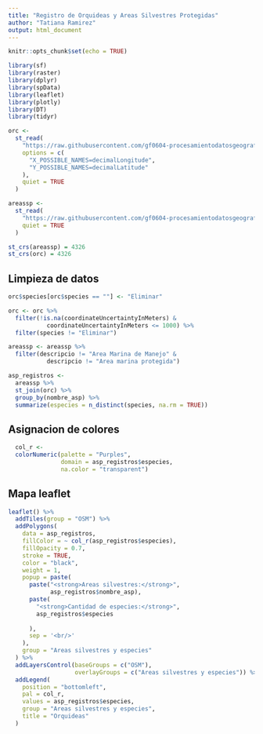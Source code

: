 ---
title: "Registro de Orquideas y Areas Silvestres Protegidas"
author: "Tatiana Ramirez"
output: html_document
---

```{r setup, include=FALSE}
knitr::opts_chunk$set(echo = TRUE)
```


```{r message=FALSE, warning=FALSE}
library(sf)
library(raster)
library(dplyr)
library(spData)
library(leaflet)
library(plotly)
library(DT)
library(tidyr)

orc <-
  st_read(
    "https://raw.githubusercontent.com/gf0604-procesamientodatosgeograficos/2021i-datos/main/gbif/orchidaceae-cr-registros.csv",
    options = c(
      "X_POSSIBLE_NAMES=decimalLongitude",
      "Y_POSSIBLE_NAMES=decimalLatitude"
    ),
    quiet = TRUE
  )

areassp <-
  st_read(
    "https://raw.githubusercontent.com/gf0604-procesamientodatosgeograficos/2021i-datos/main/sinac/asp/asp-wgs84.geojson",
    quiet = TRUE
  )

st_crs(areassp) = 4326
st_crs(orc) = 4326
```

## Limpieza de datos

```{r message=FALSE, warning=FALSE}
orc$species[orc$species == ""] <- "Eliminar"

orc <- orc %>%
  filter(!is.na(coordinateUncertaintyInMeters) &
           coordinateUncertaintyInMeters <= 1000) %>%
  filter(species != "Eliminar")

areassp <- areassp %>%
  filter(descripcio != "Area Marina de Manejo" &
           descripcio != "Area marina protegida")

asp_registros <-
  areassp %>%
  st_join(orc) %>%
  group_by(nombre_asp) %>%
  summarize(especies = n_distinct(species, na.rm = TRUE))
```

## Asignacion de colores 

```{r message=FALSE, warning=FALSE}
  col_r <-
  colorNumeric(palette = "Purples",
               domain = asp_registros$especies,
               na.color = "transparent")
```

## Mapa leaflet

```{r message=FALSE, warning=FALSE}
leaflet() %>%
  addTiles(group = "OSM") %>%
  addPolygons(
    data = asp_registros,
    fillColor = ~ col_r(asp_registros$especies),
    fillOpacity = 0.7,
    stroke = TRUE,
    color = "black",
    weight = 1,
    popup = paste(
      paste("<strong>Areas silvestres:</strong>",
            asp_registros$nombre_asp),
      paste(
        "<strong>Cantidad de especies:</strong>",
        asp_registros$especies
        
      ),
      sep = '<br/>'
    ),
    group = "Areas silvestres y especies"
  ) %>%
  addLayersControl(baseGroups = c("OSM"),
                   overlayGroups = c("Areas silvestres y especies")) %>%
  addLegend(
    position = "bottomleft",
    pal = col_r,
    values = asp_registros$especies,
    group = "Areas silvestres y especies",
    title = "Orquideas"
  )  
```

